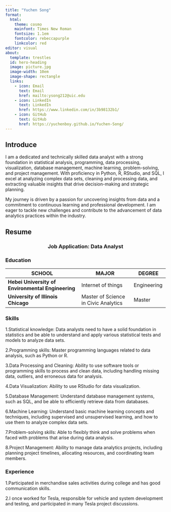 ```yaml
---
title: "Yuchen Song"
format:
  html: 
    theme: cosmo
    mainfont: Times New Roman
    fontsize: 1.1em
    fontcolor: rebeccapurple
    linkcolor: red
editor: visual
about:
  template: trestles
  id: hero-heading
  image: picture.jpg
  image-width: 10em
  image-shape: rectangle
  links: 
    - icon: Email
      text: Email
      href: mailto:ysong212@uic.edu
    - icon: LinkedIn
      text: LinkedIn
      href: https://www.linkedin.com/in/3b98132b1/
    - icon: GitHub
      text: GitHub
      href: https://yuchenboy.github.io/Yuchen-Song/
---
```


## Introduce

I am a dedicated and technically skilled data analyst with a strong foundation in statistical analysis, programming, data processing, visualization, database management, machine learning, problem-solving, and project management. With proficiency in Python, R, RStudio, and SQL, I excel at analyzing complex data sets, cleaning and processing data, and extracting valuable insights that drive decision-making and strategic planning.

My journey is driven by a passion for uncovering insights from data and a commitment to continuous learning and professional development. I am eager to tackle new challenges and contribute to the advancement of data analytics practices within the industry.

## Resume

<html>

<head>

```{=html}
<style>
.center {
  text-align: center;
}
</style>
```
</head>

<body>

::: center
<h3>Job Application: Data Analyst</h3>
:::

### Education

| SCHOOL                                            | MAJOR                                | DEGREE      |
|---------------------------------|------------------------|----------------|
| **Hebei University of Environmental Engineering** | Internet of things                   | Engineering |
| **University of Illinois Chicago**                | Master of Science in Civic Analytics | Master      |

### Skills

1.Statistical knowledge: Data analysts need to have a solid foundation in statistics and be able to understand and apply various statistical tests and models to analyze data sets.

2.Programming skills: Master programming languages related to data analysis, such as Python or R.

3.Data Processing and Cleaning: Ability to use software tools or programming skills to process and clean data, including handling missing data, outliers, and erroneous data for analysis.

4.Data Visualization: Ability to use RStudio for data visualization.

5.Database Management: Understand database management systems, such as SQL, and be able to efficiently retrieve data from databases.

6.Machine Learning: Understand basic machine learning concepts and techniques, including supervised and unsupervised learning, and how to use them to analyze complex data sets.

7.Problem-solving skills: Able to flexibly think and solve problems when faced with problems that arise during data analysis.

8.Project Management: Ability to manage data analytics projects, including planning project timelines, allocating resources, and coordinating team members.

### Experience

1.Participated in merchandise sales activities during college and has good communication skills.

2.I once worked for Tesla, responsible for vehicle and system development and testing, and participated in many Tesla project discussions.
